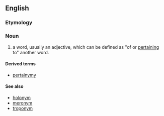 ==English==

===Etymology===
{{suffix|pertain|nym|lang=en}}

===Noun===
{{en-noun}}

# {{context|computational linguistics|lang=en}} a word, usually an adjective, which can be defined as "of or [[pertain]]ing to" another word.

====Derived terms====
* [[pertainymy]]

====See also====
* [[holonym]]
* [[meronym]]
* [[troponym]]